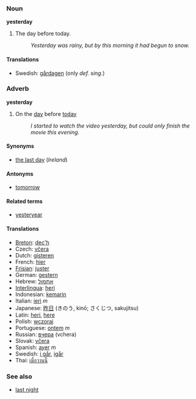 ===Noun===
'''yesterday'''

#The day before today. 
#:''Yesterday was rainy, but by this morning it had begun to snow.'' 

====Translations====
*Swedish: [[gårdagen]] (only ''def. sing.'')

===Adverb===
'''yesterday'''

#On the [[day]] before [[today]]
#:''I started to watch the video yesterday, but could only finish the movie this evening.''

====Synonyms====
*[[the last day]] (''Ireland'')

====Antonyms====
*[[tomorrow]]

====Related terms====
*[[yesteryear]]

====Translations====
*[[Breton]]: [[dec'h]]
*Czech: [[včera]]
*Dutch: [[gisteren]]
*French: [[hier]]
*[[Frisian]]: [[juster]]
*German: [[gestern]]
*Hebrew: [[אתמול]]
*[[Interlingua]]: [[heri]]
*Indonesian: [[kemarin]]
*Italian: [[ieri]] ''m''
*Japanese: [[昨日]] (きのう, kinō; さくじつ, sakujitsu)
*Latin: [[heri]], [[here]]
*Polish: [[wczoraj]]
*Portuguese: [[ontem]] ''m''
*Russian: [[вчeрa]] (vchera)
*Slovak: [[včera]]
*Spanish: [[ayer]] ''m''
*Swedish: [[i går]], [[igår]]
*Thai: [[เมื่อวานนี้]]

===See also===
*[[last night]]